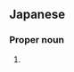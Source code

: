 ==Japanese==
{{ja-kanjitab|あや|か}}

===Proper noun===
{{ja-pos|あやか|proper}}

# {{given name|female|lang=ja|sort=あやか}}